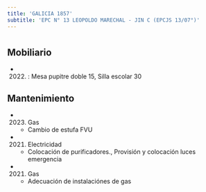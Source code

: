 ```yaml
---
title: 'GALICIA 1857'
subtitle: 'EPC N° 13 LEOPOLDO MARECHAL - JIN C (EPCJS 13/07°)'
---
```


#


## Mobiliario

*  (2022) : Mesa pupitre doble 15, Silla escolar 30 





## Mantenimiento

*  (2023) Gas 
    + Cambio de estufa FVU

*  (2021) Electricidad 
    + Colocación de purificadores., Provisión y colocación luces emergencia

*  (2021) Gas 
    + Adecuación de instalaciónes de gas



